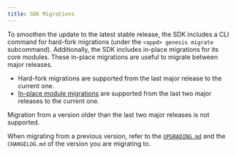 ```yaml
---
title: SDK Migrations
---
```


To smoothen the update to the latest stable release, the SDK includes a CLI command for hard-fork migrations (under the `<appd> genesis migrate` subcommand).
Additionally, the SDK includes in-place migrations for its core modules. These in-place migrations are useful to migrate between major releases.

* Hard-fork migrations are supported from the last major release to the current one.
* [In-place module migrations](https://docs.cosmos.network/main/core/upgrade#overwriting-genesis-functions) are supported from the last two major releases to the current one.

Migration from a version older than the last two major releases is not supported.

When migrating from a previous version, refer to the [`UPGRADING.md`](/docs/sdk/v0.53/build/migrations/upgrade-guide) and the `CHANGELOG.md` of the version you are migrating to.
